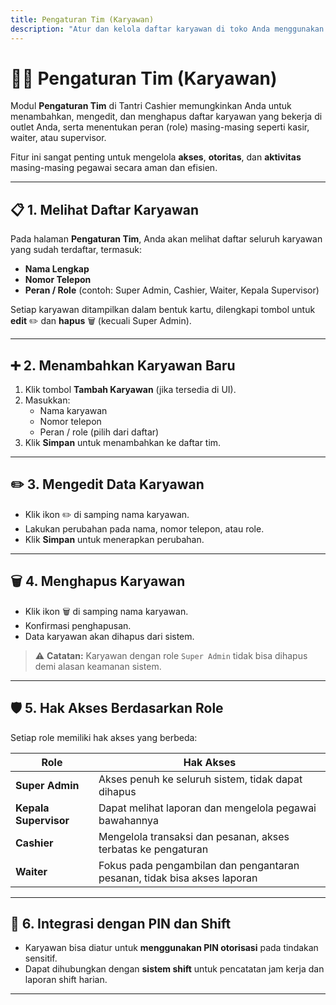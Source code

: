 ```yaml
---
title: Pengaturan Tim (Karyawan)
description: "Atur dan kelola daftar karyawan di toko Anda menggunakan Tantri Cashier"
---
```


# 👨‍🍳 Pengaturan Tim (Karyawan)

Modul **Pengaturan Tim** di Tantri Cashier memungkinkan Anda untuk menambahkan, mengedit, dan menghapus daftar karyawan yang bekerja di outlet Anda, serta menentukan peran (role) masing-masing seperti kasir, waiter, atau supervisor.

Fitur ini sangat penting untuk mengelola **akses**, **otoritas**, dan **aktivitas** masing-masing pegawai secara aman dan efisien.

---

## 📋 1. Melihat Daftar Karyawan

Pada halaman **Pengaturan Tim**, Anda akan melihat daftar seluruh karyawan yang sudah terdaftar, termasuk:

- **Nama Lengkap**
- **Nomor Telepon**
- **Peran / Role** (contoh: Super Admin, Cashier, Waiter, Kepala Supervisor)

Setiap karyawan ditampilkan dalam bentuk kartu, dilengkapi tombol untuk **edit** ✏️ dan **hapus** 🗑️ (kecuali Super Admin).

---

## ➕ 2. Menambahkan Karyawan Baru

1. Klik tombol **Tambah Karyawan** (jika tersedia di UI).
2. Masukkan:
   - Nama karyawan
   - Nomor telepon
   - Peran / role (pilih dari daftar)
3. Klik **Simpan** untuk menambahkan ke daftar tim.

---

## ✏️ 3. Mengedit Data Karyawan

- Klik ikon ✏️ di samping nama karyawan.
- Lakukan perubahan pada nama, nomor telepon, atau role.
- Klik **Simpan** untuk menerapkan perubahan.

---

## 🗑️ 4. Menghapus Karyawan

- Klik ikon 🗑️ di samping nama karyawan.
- Konfirmasi penghapusan.
- Data karyawan akan dihapus dari sistem.

> ⚠️ **Catatan:** Karyawan dengan role `Super Admin` tidak bisa dihapus demi alasan keamanan sistem.

---

## 🛡️ 5. Hak Akses Berdasarkan Role

Setiap role memiliki hak akses yang berbeda:

| Role                  | Hak Akses                                                                |
| --------------------- | ------------------------------------------------------------------------ |
| **Super Admin**       | Akses penuh ke seluruh sistem, tidak dapat dihapus                       |
| **Kepala Supervisor** | Dapat melihat laporan dan mengelola pegawai bawahannya                   |
| **Cashier**           | Mengelola transaksi dan pesanan, akses terbatas ke pengaturan            |
| **Waiter**            | Fokus pada pengambilan dan pengantaran pesanan, tidak bisa akses laporan |

---

## 🔐 6. Integrasi dengan PIN dan Shift

- Karyawan bisa diatur untuk **menggunakan PIN otorisasi** pada tindakan sensitif.
- Dapat dihubungkan dengan **sistem shift** untuk pencatatan jam kerja dan laporan shift harian.

---
